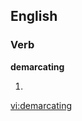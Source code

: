 ==English==

===Verb===
'''demarcating'''

# {{present participle of|[[demarcate]]}}

[[vi:demarcating]]